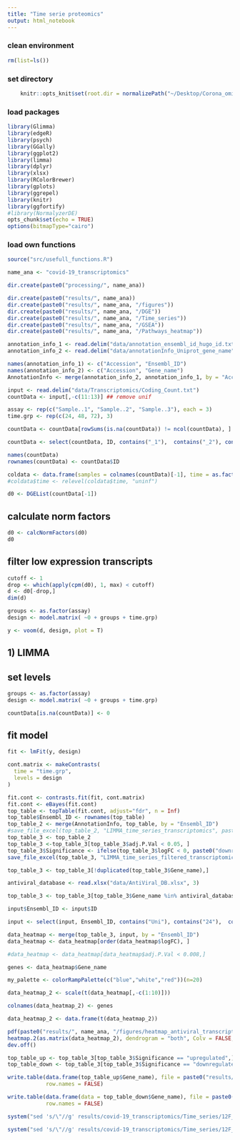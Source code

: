 ```yaml
---
title: "Time serie proteomics"
output: html_notebook
---
```



### clean environment
```r
rm(list=ls())
```

### set directory
```r
    knitr::opts_knit$set(root.dir = normalizePath("~/Desktop/Corona_omics/")) 
```

### load packages
```r
library(Glimma)
library(edgeR)
library(psych)
library(GGally)
library(ggplot2)
library(limma)
library(dplyr)
library(xlsx)
library(RColorBrewer)
library(gplots)
library(ggrepel)
library(knitr)
library(ggfortify)
#library(NormalyzerDE)
opts_chunk$set(echo = TRUE)
options(bitmapType="cairo")
```

### load own functions
```r
source("src/usefull_functions.R")
```
```r
name_ana <- "covid-19_transcriptomics"
```

```r
dir.create(paste0("processing/", name_ana))
```

```r
dir.create(paste0("results/", name_ana))
dir.create(paste0("results/", name_ana, "/figures"))
dir.create(paste0("results/", name_ana, "/DGE"))
dir.create(paste0("results/", name_ana, "/Time_series"))
dir.create(paste0("results/", name_ana, "/GSEA"))
dir.create(paste0("results/", name_ana, "/Pathways_heatmap"))
```

```r
annotation_info_1 <- read.delim("data/annotation_ensembl_id_hugo_id.txt", header = FALSE, stringsAsFactors = FALSE)
annotation_info_2 <- read.delim("data/annotationInfo_Uniprot_gene_name", header = FALSE, stringsAsFactors = FALSE)
```

```r
names(annotation_info_1) <- c("Accession", "Ensembl_ID")
names(annotation_info_2) <- c("Accession", "Gene_name")
AnnotationInfo <- merge(annotation_info_2, annotation_info_1, by = "Accession")
```

```r
input <- read.delim("data/Transcriptomics/Coding_Count.txt")
countData <- input[,-c(11:13)] ## remove unif
```
```r
assay <- rep(c("Sample..1", "Sample..2", "Sample..3"), each = 3)
time.grp <- rep(c(24, 48, 72), 3)
```

```r
countData <- countData[rowSums(is.na(countData)) != ncol(countData), ] ## remove empty lines
```

```r
countData <- select(countData, ID, contains("_1"),  contains("_2"), contains("_3"))
```

```r
names(countData)
rownames(countData) <- countData$ID
```

```r
coldata <- data.frame(samples = colnames(countData)[-1], time = as.factor(time.grp), assay = as.factor(assay))
#coldata$time <- relevel(coldata$time, "uninf")
```

```r
d0 <- DGEList(countData[-1])
```

## calculate norm factors
```r
d0 <- calcNormFactors(d0)
d0
```

## filter low expression transcripts
```r
cutoff <- 1
drop <- which(apply(cpm(d0), 1, max) < cutoff)
d <- d0[-drop,] 
dim(d) 
```
```r
groups <- as.factor(assay)
design <- model.matrix( ~0 + groups + time.grp)
```

```r
y <- voom(d, design, plot = T)
```

## 1) LIMMA
## set levels
```r
groups <- as.factor(assay)
design <- model.matrix( ~0 + groups + time.grp)
```

```r
countData[is.na(countData)] <- 0
```

## fit model
```r
fit <- lmFit(y, design)
```

```r
cont.matrix <- makeContrasts(
  time = "time.grp",
  levels = design
)
```

```r
fit.cont <- contrasts.fit(fit, cont.matrix)
fit.cont <- eBayes(fit.cont)
top_table <- topTable(fit.cont, adjust="fdr", n = Inf)
top_table$Ensembl_ID <- rownames(top_table)
top_table_2 <- merge(AnnotationInfo, top_table, by = "Ensembl_ID")
#save_file_excel(top_table_2, "LIMMA_time_series_transcriptomics", paste0("results/", name_ana, "/Time_series/"))
top_table_3 <- top_table_2
top_table_3 <-top_table_3[top_table_3$adj.P.Val < 0.05, ]
top_table_3$Significance <- ifelse(top_table_3$logFC < 0, paste0("downregulated"), paste0("upregulated"))
save_file_excel(top_table_3, "LIMMA_time_series_filtered_transcriptomics", paste0("results/", name_ana, "/Time_series/"))
```

```r
top_table_3 <- top_table_3[!duplicated(top_table_3$Gene_name),]
```


```r
antiviral_database <- read.xlsx("data/AntiViral_DB.xlsx", 3)
```

```r
top_table_3 <- top_table_3[top_table_3$Gene_name %in% antiviral_database$Genes,]
```

```r
input$Ensembl_ID <- input$ID

input <- select(input, Ensembl_ID, contains("Uni"), contains("24"),  contains("48"), contains("72"))
```

```r
data_heatmap <- merge(top_table_3, input, by = "Ensembl_ID")
data_heatmap <- data_heatmap[order(data_heatmap$logFC), ]
```

```r
#data_heatmap <- data_heatmap[data_heatmap$adj.P.Val < 0.008,]
```
```r
genes <- data_heatmap$Gene_name
```

```r
my_palette <- colorRampPalette(c("blue","white","red"))(n=20)
```

```r
data_heatmap_2 <- scale(t(data_heatmap[,-c(1:10)]))
```
```r
colnames(data_heatmap_2) <- genes
```
```r
data_heatmap_2 <- data.frame(t(data_heatmap_2))
```


```r
pdf(paste0("results/", name_ana, "/figures/heatmap_antiviral_transcripts.pdf"), height = 20)
heatmap.2(as.matrix(data_heatmap_2), dendrogram = "both", Colv = FALSE, Rowv = FALSE, trace = "none", scale = "none", col = my_palette, key = FALSE, keysize = 0.01, cexCol = 0.7)
dev.off()
```

```r
top_table_up <- top_table_3[top_table_3$Significance == "upregulated",]
top_table_down <- top_table_3[top_table_3$Significance == "downregulated",]
```

```r
write.table(data.frame(top_table_up$Gene_name), file = paste0("results/", name_ana, "/Time_series/12F_up_regulated_txn.txt"), sep = "\t",
            row.names = FALSE)

write.table(data.frame(data = top_table_down$Gene_name), file = paste0("results/", name_ana, "/Time_series/12F_down_regulated_txn.txt"), sep = "\t",
            row.names = FALSE)
```

```r
system("sed 's/\"//g' results/covid-19_transcriptomics/Time_series/12F_down_regulated_txn.txt > results/covid-19_transcriptomics/Time_series/12F_down_regulated_2_txn.txt")
```

```r
system("sed 's/\"//g' results/covid-19_transcriptomics/Time_series/12F_up_regulated_txn.txt > results/covid-19_transcriptomics/Time_series/12F_up_regulated_2_txn.txt")
```





